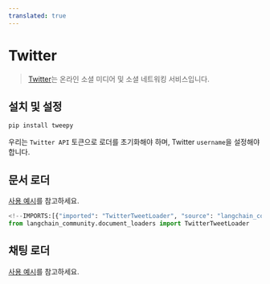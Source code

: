 ```yaml
---
translated: true
---
```


# Twitter

>[Twitter](https://twitter.com/)는 온라인 소셜 미디어 및 소셜 네트워킹 서비스입니다.

## 설치 및 설정

```bash
pip install tweepy
```

우리는 `Twitter API` 토큰으로 로더를 초기화해야 하며, Twitter `username`을 설정해야 합니다.

## 문서 로더

[사용 예시](/docs/integrations/document_loaders/twitter)를 참고하세요.

```python
<!--IMPORTS:[{"imported": "TwitterTweetLoader", "source": "langchain_community.document_loaders", "docs": "https://api.python.langchain.com/en/latest/document_loaders/langchain_community.document_loaders.twitter.TwitterTweetLoader.html", "title": "Twitter"}]-->
from langchain_community.document_loaders import TwitterTweetLoader
```

## 채팅 로더

[사용 예시](/docs/integrations/chat_loaders/twitter)를 참고하세요.
